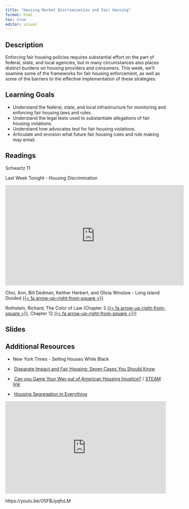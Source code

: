 ```yaml
---
title: "Housing Market Discrimination and Fair Housing"
format: html
toc: true
editor: visual
---
```


## Description

Enforcing fair housing policies requires substantial effort on the part of federal, state, and local agencies, but in many circumstances also places distinct burdens on housing providers and consumers. This week, we'll examine some of the frameworks for fair housing enforcement, as well as some of the barriers to the effective implementation of these strategies.

## Learning Goals

-   Understand the federal, state, and local infrastructure for monitoring and enforcing fair housing laws and rules.
-   Understand the legal tests used to substantiate allegations of fair housing violations.
-   Understand how advocates test for fair housing violations.
-   Articulate and envision what future fair housing rules and rule making may entail.

## Readings

Schwartz 11

Last Week Tonight - Housing Discrimination

<iframe width="560" height="315" src="https://www.youtube-nocookie.com/embed/_-0J49_9lwc" title="YouTube video player" frameborder="0" allow="accelerometer; autoplay; clipboard-write; encrypted-media; gyroscope; picture-in-picture; web-share" allowfullscreen>

</iframe>

Choi, Ann, Bill Dedman, Keither Herbert, and Olivia Winslow - Long Island Divided [{{< fa arrow-up-right-from-square >}}](https://projects.newsday.com/long-island/real-estate-agents-investigation/)

Rothstein, Richard, The Color of Law (Chapter 3 [{{< fa arrow-up-right-from-square >}}](https://uofi.box.com/s/b0v33tzq5y2qed0dzs6c1etqopxtslbl), Chapter 12 [{{< fa arrow-up-right-from-square >}}](https://uofi.box.com/s/nsmxv02z218dv6xk506l4nqip5tkt8w3))

## Slides

## Additional Resources

-   New York Times - Selling Houses While Black

-    [Disparate Impact and Fair Housing: Seven Cases You Should Know](https://www.propublica.org/article/disparate-impact-and-fair-housing-seven-cases-you-should-know)

-    [Can you Game Your Way out of American Housing Injustice?](https://www.bloomberg.com/news/articles/2022-01-12/video-game-spotlights-racism-in-u-s-housing-system?srnd=citylab-housing) / [STEAM link](https://store.steampowered.com/app/1763520/Dots_Home/)

-    [Housing Segregation in Everything](https://www.npr.org/sections/codeswitch/2018/04/11/601494521/video-housing-segregation-in-everything)

<iframe width="100%" height="290" src="https://www.npr.org/player/embed/601131468/601396049" frameborder="0">

</iframe>

https://youtu.be/O5FBJyqfoLM
